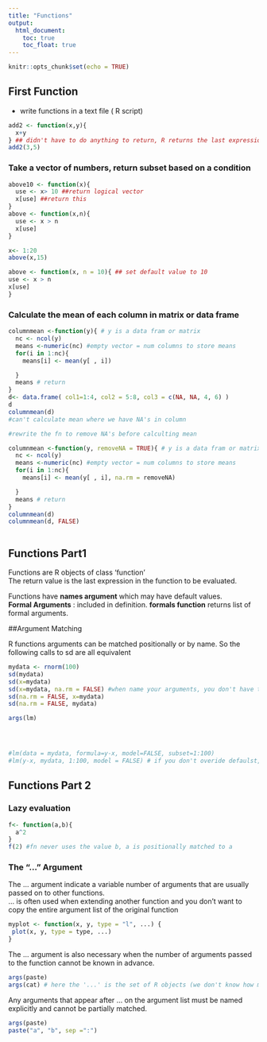 ```yaml
---
title: "Functions"
output:
  html_document:
    toc: true
    toc_float: true
---
```


```r
knitr::opts_chunk$set(echo = TRUE)
```

## First Function

- write functions in a text file ( R script)


```r
add2 <- function(x,y){
  x+y
} ## didn't have to do anything to return, R returns the last expression
add2(3,5)
```

### Take a vector of numbers, return subset based on a condition

```r
above10 <- function(x){
  use <- x> 10 ##return logical vector
  x[use] ##return this
}
above <- function(x,n){
  use <- x > n
  x[use]
}

x<- 1:20
above(x,15)

above <- function(x, n = 10){ ## set default value to 10 
use <- x > n
x[use]
}


```

### Calculate the mean of each column in matrix or data frame


```r
columnmean <-function(y){ # y is a data fram or matrix
  nc <- ncol(y)
  means <-numeric(nc) #empty vector = num columns to store means
  for(i in 1:nc){
    means[i] <- mean(y[ , i])

  }
  means # return
}
d<- data.frame( col1=1:4, col2 = 5:8, col3 = c(NA, NA, 4, 6) )
d
columnmean(d)
#can't calculate mean where we have NA's in column

#rewrite the fn to remove NA's before calculting mean

columnmean <-function(y, removeNA = TRUE){ # y is a data fram or matrix
  nc <- ncol(y)
  means <-numeric(nc) #empty vector = num columns to store means
  for(i in 1:nc){
    means[i] <- mean(y[ , i], na.rm = removeNA)

  }
  means # return
}
columnmean(d)
columnmean(d, FALSE)



```


## Functions Part1

Functions are R objects of class 'function'  
The return value is the last expression in the function to be evaluated.  


Functions have **names argument** which may have default values.  
**Formal Arguments** : included in definition. 
**formals function** returns list of formal arguments.  

##Argument Matching


R functions arguments can be matched positionally or by name. So the following calls to sd are all
equivalent

```r
mydata <- rnorm(100)
sd(mydata)
sd(x=mydata)
sd(x=mydata, na.rm = FALSE) #when name your arguments, you don't have to use them in order
sd(na.rm = FALSE, x=mydata)
sd(na.rm = FALSE, mydata)
```


```r
args(lm)




#lm(data = mydata, formula=y-x, model=FALSE, subset=1:100)  
#lm(y-x, mydata, 1:100, model = FALSE) # if you don't overide defaulst, they will be used from the args defitinition 
```

## Functions Part 2

### Lazy evaluation

```r
f<- function(a,b){
  a^2
}
f(2) #fn never uses the value b, a is positionally matched to a
```


### The "..." Argument

The ... argument indicate a variable number of arguments that are usually passed on to other
functions.  
... is often used when extending another function and you don’t want to copy the entire argument
list of the original function 

```r
myplot <- function(x, y, type = "l", ...) {
 plot(x, y, type = type, ...)
}
```


The ... argument is also necessary when the number of arguments passed to the function cannot be
known in advance.  

```r
args(paste)
args(cat) # here the '...' is the set of R objects (we don't know how many ) that will be concatenated.
```

Any arguments that appear after ... on the argument list must be named
explicitly and cannot be partially matched.  


```r
args(paste)
paste("a", "b", sep =":")

```








